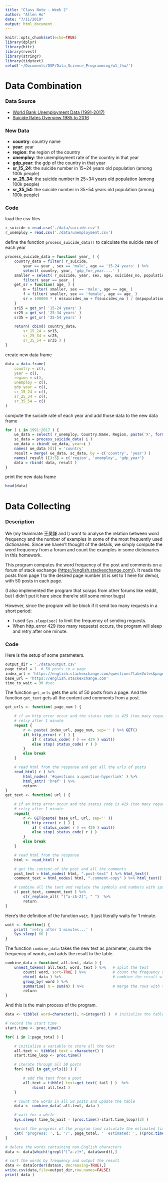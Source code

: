 ```yaml
---
title: "Class Note - Week 2"
author: "Allen Ho"
date: "7/11/2019"
output: html_document
---
```


```r
knitr::opts_chunk$set(echo=TRUE)
library(dplyr)
library(httr)
library(rvest)
library(stringr)
library(tidytext)
setwd('~/Documents/DSP/Data_Science_Programming/w1_thu/')
```

# Data Combination 

### Data Source

- [World Bank Unemployment Data (1991-2017)](https://www.kaggle.com/uddipta/world-bank-unemployment-data-19912017/version/1 )
- [Suicide Rates Overview 1985 to 2016](https://www.kaggle.com/russellyates88/suicide-rates-overview-1985-to-2016) 

### New Data

- __country__: country name
- __year__: year
- __region__: the region of the country
- __unemploy__: the unemployment rate of the country in that year
- __gdp_year__: the gdp of the country in that year
- __sr_15_24__: the suicide number in 15~24 years old population (among 100k people)
- __sr_25_34__: the suicide number in 25~34 years old population (among 100k people)
- __sr_35_54__: the suicide number in 35~54 years old population (among 100k people)

### Code

load the csv files

```r
r_suicide = read.csv('./data/suicide.csv')
r_unemploy = read.csv('./data/unemployment.csv')
```

define the function `process_suicide_data()` to calculate the suicide rate of each year

```r
process_suicide_data = function( year_ ) {
    country_data = filter( r_suicide,
        year == year_, sex == 'male', age == '15-24 years' ) %>%
        select( country, year, 'gdp_for_year....' )
    smaller = select( r_suicide, year, sex, age, suicides_no, population ) %>%
        filter( year == year_ )
    get_sr = function( age_ ) {
        m = filter( smaller, sex == 'male', age == age_ )
        f = filter( smaller, sex == 'female', age == age_ )
        sr = 100000 * ( m$suicides_no + f$suicides_no ) / (m$population + f$population) %>% return
    }
    sr15 = get_sr( '15-24 years' )
    sr25 = get_sr( '25-34 years' )
    sr35 = get_sr( '35-54 years' )

    return( cbind( country_data, 
        sr_15_24 = sr15, 
        sr_25_34 = sr25,
        sr_35_54 = sr35 ) )
}
```

create new data frame

```r
data = data.frame( 
    country = c(),
    year = c(),
    region = c(),
    unemploy = c(),
    gdp_year = c(),
    sr_15_24 = c(),
    sr_25_34 = c(),
    sr_35_54 = c()
)
```
compute the suicide rate of each year and add those data to the new data frame
```r
for ( i in 1991:2017 ) {
    ue_data = select( r_unemploy, Country.Name, Region, paste('X', format(i), sep='') )
    sc_data = process_suicide_data( i )
    ue_data = cbind( ue_data, year=i )
    names( ue_data )[1] = 'country'
    result = merge( ue_data, sc_data, by = c('country', 'year') )
    names( result )[3:5] = c('region', 'unemploy', 'gdp_year')
    data = rbind( data, result )
}
```

print the new data frame

```r
head(data)
```

# Data Collecting

### Description

We (my teammate 王昊謙 and I) want to analyse the relation between 
word frequency and the number of examples in some of the most frequently used
dictionaries. Since we haven't thought of the details,
we simply compute the word frequency from a forum and count the examples in some dictionaries in this homework.

This program computes the word frequency of the post and comments on 
a forum of stack exchange 
([https://english.stackexchange.com/](https://english.stackexchange.com/)). 
It reads the posts from page 1 to the desired page number (it is set to 1 here for demo), with 50 posts in each page.

(I also implemented the program that scraps from other forums like reddit, but I didn't put it here since there're still some minor bugs)

However, since the program will be block
if it send too many requests in a short period: 

- I used `Sys.sleep(sec)` to limit the frequency of sending requests.
- When http_error 429 (too many requests) occurs,
the program will sleep and retry after one minute.


### Code

Here is the setup of some parameters.

```r
output_dir = './data/output.csv'
page_total = 1  # 50 posts in a page
index_url = 'https://english.stackexchange.com/questions?tab=Votes&pagesize=50&page='
base_url = 'https://english.stackexchange.com'
time_to_wait = 30 #sec
```

The function `get_urls` gets the urls of 50 posts from a page. 
And the function `get_text` gets all the content and comments from a post.

```r
get_urls <- function( page_num ) {

    # if an http error occur and the status code is 429 (too many requests),
    # retry after 1 minute
    repeat {
        r <- paste( index_url, page_num, sep='' ) %>% GET()
        if( http_error( r ) ) {
            if ( status_code( r ) == 429 ) wait() 
            else stop( status_code( r ) )
        }
        else break 
    }

    # read html from the response and get all the urls of posts
    read_html( r ) %>% 
        html_nodes( '#questions a.question-hyperlink' ) %>% 
        html_attr( 'href' ) %>% 
        return
}
get_text <- function( url ) {

    # if an http error occur and the status code is 429 (too many requests),
    # retry after 1 minute
    repeat{ 
        r <- GET(paste( base_url, url, sep='' ))
        if( http_error( r ) ) {
            if ( status_code( r ) == 429 ) wait() 
            else stop( status_code( r ) )
        }
        else break 
    }

    # read html from the response 
    html <- read_html( r )

    # get the content of the post and all the comments
    post_text = html_nodes( html, ".post-text" ) %>% html_text()
    comment_text = html_nodes( html, ".comment-copy" ) %>% html_text()

    # combine all the text and replace the symbols and numbers with space
    c( post_text, comment_text ) %>% 
        str_replace_all( "[^a-zA-Z]", " ")  %>% 
        return
}
```

Here's the definition of the function `wait`. It just literally waits for 1 minute.

```r
wait <- function() {
    print( 'retry after 1 minutes...' )
    Sys.sleep( 60 )
}
```

The function `combine_data` takes the new text as parameter,
counts the frequency of words,
and adds the result to the table.

```r
combine_data = function( all.text, data ) {
    unnest_tokens( all.text, word, text ) %>%   # split the text
        count( word, sort=TRUE ) %>%            # count the frequency of words
        rbind( data ) %>%                       # combine the result with the data
        group_by( word ) %>%                    
        summarise( n = sum(n) ) %>%             # merge the rows with the same word
        return
}
```

And this is the main process of the program.

```r
data <- tibble( word=character(), n=integer() )  # initialize the table

# record the start time
start.time <- proc.time()

for( i in 1:page_total ) {

    # initialize a variable to store all the text
    all.text <- tibble( text = character() ) 
    start.time_loop <- proc.time() 

    # iterate through all 50 posts
    for( tail in get_urls(i) ) {

        # add the text from a post
        all.text = tibble( text=get_text( tail ) )  %>% 
            rbind( all.text )
    }

    # count the words in all 50 posts and update the table
    data <- combine_data( all.text, data )

    # wait for a while
    Sys.sleep( time_to_wait - (proc.time()-start.time_loop)[3] )

    #print the progress of the program (and calculate the estimated time left)
    cat( 'progress: ', i, '/', page_total, '  estimated: ', ((proc.time()-start.time)/i*(page_total-i))[3], 'sec\n', sep=''  )
}

# delete the words containing non-English characters
data <- data[which(!grepl("[^a-z]+", data$word)),] 

# sort the words by frequency and output the result
data <- data[order(data$n, decreasing=TRUE),]
write.csv(data,file=output_dir,row.names=FALSE) 
print( data )
```
